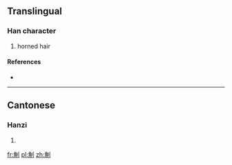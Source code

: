 ==Translingual==

===Han character===
{{Han char|rn=18|rad=刀|as=07|sn=9|four=|canj=弓月中弓 (NBLN)}}

# horned hair

====References====
* {{Han ref|kx=0140.220|hdz=10342.140|uh=34E9|ud=13545}}

----

==Cantonese==

===Hanzi===
{{yue-hanzi|jyut=[[fan3]], [[hin2]], [[hyun1]]|y=fan3, hin2, hyun1}}

# {{defn|lang=yue|sort=刀07}}

[[fr:㓩]]
[[pl:㓩]]
[[zh:㓩]]